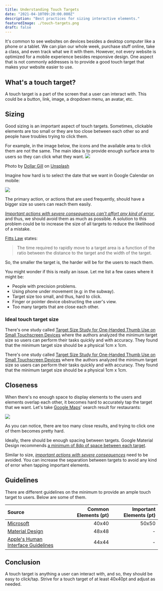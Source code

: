 ```yaml
---
title: Understanding Touch Targets
date: "2021-04-10T09:20:00.000Z"
description: "Best practices for sizing interactive elements."
featuredImage: ./touch-targets.png
draft: false
---
```

It's common to see websites on devices besides a desktop computer like a phone or a tablet. We can plan our whole week, purchase stuff online, take a class, and even track what we it with them. However, not every website is optimized for a mobile experience besides responsive design. One aspect that is not commonly addresses is to provide a good touch target that makes your website easier to use.

## What's a touch target?
A touch target is a part of the screen that a user can interact with. This could
be a button, link, image, a dropdown menu, an avatar, etc.

## Sizing
Good sizing is an important aspect of touch targets. Sometimes, clickable
elements are too small or they are too close between each other so and people have troubles trying to click them.

For example, in the image below, the icons and the available area to click them are not the same. The main idea is to
provide enough surface area to users so they can click what they want.
![](./touch-targets.png)
<div className='text-center'>Photo by <a href="https://unsplash.com/@dollargill?utm_source=unsplash&amp;utm_medium=referral&amp;utm_content=creditCopyText">Dollar Gill</a> on <a href="https://unsplash.com/s/photos/book?utm_source=unsplash&amp;utm_medium=referral&amp;utm_content=creditCopyText">Unsplash</a></div>

Imagine how hard is to select the date that we want in Google
Calendar on mobile:

![](./google-calendar-mobile.png)

The primary action, or actions that are used frequently, should have a bigger size so users can reach them easily.

[*Important actions with severe consequences can't affort any kind of error*](https://docs.microsoft.com/en-us/windows/win32/uxguide/inter-touch#guidelines-for-touch-input), and thus, we should avoid them as much as possible. A solution to this problem could be to increase the size of all targets to reduce the likelihood of a mistake.


[Fitts Law](https://en.wikipedia.org/wiki/Fitts%27s_law) states:

> The time required to rapidly move to a target area is a function of the ratio between the distance to the target and the width of the target.

So, the smaller the target is, the harder will be for the users to reach them.

You might wonder if this is really an issue. Let me list a few cases where it
might be:

- People with precision problems.
- Using phone under movement (e.g: in the subway).
- Target size too small, and thus, hard to click.
- Finger or pointer device obstructing the user's view.
- Too many targets that are close each other.


### Ideal touch target size
There's one study called [Target Size Study for One-Handed Thumb Use on Small
Touchscreen
Devices](https://www.microsoft.com/en-us/research/wp-content/uploads/2006/01/parhi-mobileHCI06.pdf) where the authors analyzed the minimum target size so users can perform their tasks quickly and with accuracy. They found that the minimum target size should be a physical 1cm x 1cm.

There's one study called [Target Size Study for One-Handed Thumb Use on Small
Touchscreen
Devices](https://www.microsoft.com/en-us/research/wp-content/uploads/2006/01/parhi-mobileHCI06.pdf) where the authors analyzed the minimum target size so users can perform their tasks quickly and with accuracy. They found that the minimum target size should be a physical 1cm x 1cm.

## Closeness
When there's no enough space to display elements to the users and elements
overlap each other, it becomes hard to accurately tap the target that we
want. Let's take [Google Maps](https://www.google.com/maps)' search result for restaurants:

![](./maps.png)

As you can notice, there are too many close results, and trying to click one of them becomes pretty hard.

Ideally, there should be enough spacing between targets. Google Material
Design recommends [a minimum of 8dp of space between each target](https://material.io/design/usability/accessibility.html#layout-and-typography).

Similar to size, [*important actions with severe consequences*](https://docs.microsoft.com/en-us/windows/win32/uxguide/inter-touch#guidelines-for-touch-input) need to be avoided. You can increase the separation between targets to avoid any kind of error when tapping important elements.

## Guidelines
There are different guidelines on the minimum to provide an ample touch target
to users. Below are some of them.

| Source | Common Elements (pt) | Important Elements (pt) |
| :----- | ---: | --:
| [Microsoft](https://docs.microsoft.com/en-us/windows/win32/uxguide/inter-touch#guidelines-for-touch-input) | 40x40 | 50x50
| [Material Design](https://material.io/develop/web/supporting/touch-target) | 48x48 | -
| [Apple's Human Interface Guidelines](https://developer.apple.com/design/human-interface-guidelines/ios/visual-design/adaptivity-and-layout/) | 44x44 | -

## Conclusion
A touch target is anything a user can interact with, and so, they should be easy
to click/tap. Strive for a touch target of at least 40x40pt and adjust as
needed.
